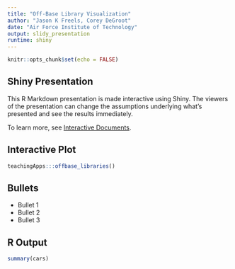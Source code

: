 ```yaml
---
title: "Off-Base Library Visualization"
author: "Jason K Freels, Corey DeGroot"
date: "Air Force Institute of Technology"
output: slidy_presentation
runtime: shiny
---
```


```r
knitr::opts_chunk$set(echo = FALSE)
```

## Shiny Presentation

This R Markdown presentation is made interactive using Shiny. The viewers of the presentation can change the assumptions underlying what's presented and see the results immediately. 

To learn more, see [Interactive Documents](http://rmarkdown.rstudio.com/authoring_shiny.html).

## Interactive Plot

```r
teachingApps:::offbase_libraries()
```

## Bullets

- Bullet 1
- Bullet 2
- Bullet 3

## R Output

```r
summary(cars)
```


